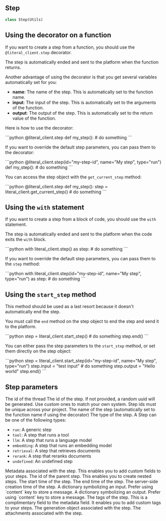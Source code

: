 <a id="literalai.observability.step"></a>


<a id="literalai.observability.step.Step"></a>

## Step

```python
class Step(Utils)
```

## Using the decorator on a function

If you want to create a step from a function, you should use the `@literal_client.step` decorator.

The step is automatically ended and sent to the platform when the function returns.

Another advantage of using the decorator is that you get several variables automatically set for you:

- **name**: The name of the step. This is automatically set to the function name.
- **input**: The input of the step. This is automatically set to the arguments of the function.
- **output**: The output of the step. This is automatically set to the return value of the function.

Here is how to use the decorator:

<CodeGroup>
```python
@literal_client.step
def my_step():
    # do something
```
</CodeGroup>

If you want to override the default step parameters, you can pass them to the decorator:

<CodeGroup>
```python
@literal_client.step(id="my-step-id", name="My step", type="run")
def my_step():
    # do something
```
</CodeGroup>

You can access the step object with the `get_current_step` method:

<CodeGroup>
```python
@literal_client.step
def my_step():
    step = literal_client.get_current_step()
    # do something
```
</CodeGroup>

## Using the `with` statement

If you want to create a step from a block of code, you should use the `with` statement.

The step is automatically ended and sent to the platform when the code exits the `with` block.

<CodeGroup>
```python
with literal_client.step() as step:
    # do something
```
</CodeGroup>

If you want to override the default step parameters, you can pass them to the `step` method:

<CodeGroup>
```python
with literal_client.step(id="my-step-id", name="My step", type="run") as step:
    # do something
```
</CodeGroup>

## Using the `start_step` method

This method should be used as a last resort because it doesn't automatically end the step.

You must call the `end` method on the step object to end the step and send it to the platform.

<CodeGroup>
```python
step = literal_client.start_step()
# do something
step.end()
```
</CodeGroup>

You can either pass the step parameters to the `start_step` method, or set them directly on the step object:

<CodeGroup>
```python
step = literal_client.start_step(id="my-step-id", name="My step", type="run")
step.input = "test input"
# do something
step.output = "Hello world"
step.end()
```
</CodeGroup>

## Step parameters

<ParamField path="thread_id" type="uuid">
The id of the thread
</ParamField>

<ParamField path="id" type="uuid">
The id of the step. If not provided, a random uuid will be generated. Use
custom ones to match your own system. Step ids must be unique across your
project.
</ParamField>

<ParamField path="name" type="string" default="">
The name of the step (automatically set to the function name if using the
decorator)
</ParamField>

<ParamField path="type" type="StepType" default="undefined">
The type of the step. A Step can be one of the following types:

- `run`: A generic step
- `tool`: A step that runs a tool
- `llm`: A step that runs a language model
- `embedding`: A step that runs an embedding model
- `retrieval`: A step that retrieves documents
- `rerank`: A step that reranks documents
- `undefined`: An undefined step

</ParamField>

<ParamField path="metadata" type="dict" default="{}">
Metadata associated with the step. This enables you to add custom fields to
your steps.
</ParamField>

<ParamField path="parent_id" type="uuid">
The id of the parent step. This enables you to create nested steps.
</ParamField>

<ParamField path="start_time" type="string">
The start time of the step.
</ParamField>

<ParamField path="end_time" type="string">
The end time of the step.
</ParamField>

<ParamField path="created_at" type="string">
The server-side creation time of the step.
</ParamField>

<ParamField path="input" type="dict">
A dictionary symbolizing an input.
Prefer using `content` key to store a message.
</ParamField>

<ParamField path="output" type="dict">
A dictionary symbolizing an output.
Prefer using `content` key to store a message.
</ParamField>

<ParamField path="tags" type="List[str]" default="[]">
The tags of the step. This is a complimentary field to the metadata field. It
enables you to add custom tags to your steps.
</ParamField>

<ParamField path="generation" type="BaseGeneration">
The generation object associated with the step.
</ParamField>

<ParamField path="attachments" type="List[Attachment]" default="[]">
The attachments associated with the step.
</ParamField>

